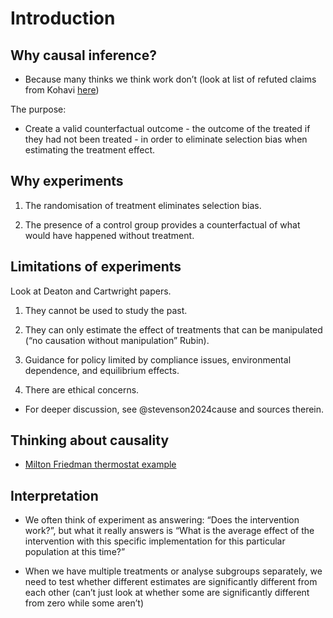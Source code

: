 # Introduction


## Why causal inference?

- Because many thinks we think work don't (look at list of refuted claims from Kohavi [here](https://experimentguide.com/refuted_observational_studies/))

The purpose:

- Create a valid counterfactual outcome - the outcome of the treated if they had not been treated - in order to eliminate selection bias when estimating the treatment effect.


## Why experiments

1. The randomisation of treatment eliminates selection bias.

2. The presence of a control group provides a counterfactual of what would have happened without treatment.


## Limitations of experiments

Look at Deaton and Cartwright papers.

1) They cannot be used to study the past.

2) They can only estimate the effect of treatments that can be manipulated ("no causation without manipulation" Rubin). 

3) Guidance for policy limited by compliance issues, environmental dependence, and equilibrium effects.

4) There are ethical concerns.

- For deeper discussion, see @stevenson2024cause and sources therein.



## Thinking about causality


- [Milton Friedman thermostat example](https://www.mercatus.org/macro-musings/nick-rowe-monetary-basics-milton-friedmans-thermostat-and-more)

## Interpretation

- We often think of experiment as answering: "Does the intervention work?", but what it really answers is "What is the average effect of the intervention with this specific implementation for this particular population at this time?"

- When we have multiple treatments or analyse subgroups separately, we need to test whether different estimates are significantly different from each other (can't just look at whether some are significantly different from zero while some aren't) 